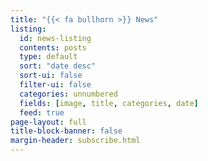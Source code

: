```yaml
---
title: "{{< fa bullhorn >}} News"
listing:
  id: news-listing
  contents: posts
  type: default
  sort: "date desc"
  sort-ui: false
  filter-ui: false
  categories: unnumbered
  fields: [image, title, categories, date]
  feed: true
page-layout: full
title-block-banner: false
margin-header: subscribe.html
---
```


::: {#news-listing}
:::

